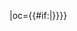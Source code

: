{{fb team|t=福建駿豪|tan=福建駿豪足球俱乐部|tc=CHN|abb={{#if:{{{abb|}}}|福建}}|oc={{#if:{{{oc|}}}|{{{oc}}}}}}}<!--
--><noinclude>[[Category:中国足球超级联赛模板|{{PAGENAME}}]]</noinclude>